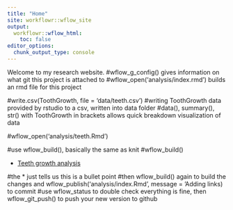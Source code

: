 ```yaml
---
title: "Home"
site: workflowr::wflow_site
output:
  workflowr::wflow_html:
    toc: false
editor_options:
  chunk_output_type: console
---
```


Welcome to my research website.
#wflow_g_config() gives information on what git this project is attached to
#wflow_open('analysis/index.rmd') builds an rmd file for this project

#write.csv(ToothGrowth, file = 'data/teeth.csv')
#writing ToothGrowth data provided by rstudio to a csv, written into data folder
#data(), summary(), str() with ToothGrowth in brackets allows quick breakdown visualization of data

#wflow_open('analysis/teeth.Rmd')

#use wflow_build(), basically the same as knit
#wflow_build()

* [Teeth growth analysis](teeth.html)

#the * just tells us this is a bullet point
#then wflow_build() again to build the changes and wflow_publish('analysis/index.Rmd', message = 'Adding links) to commit
#use wflow_status to double check everything is fine, then wflow_git_push() to push your new version to github
